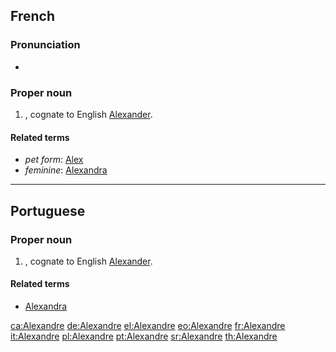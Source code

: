 ==French==

===Pronunciation===
* {{audio|Fr-Alexandre.ogg|audio}}

===Proper noun===
{{infl|fr|proper noun|m}}

# {{given name|male|lang=fr}}, cognate to English [[Alexander]].

====Related terms====
* ''pet form'': [[Alex]]
* ''feminine'': [[Alexandra]]

----

==Portuguese==

===Proper noun===
{{infl|pt|proper noun|m}}

# {{given name|male|lang=pt}}, cognate to English [[Alexander]].

====Related terms====
* {{i-c|feminine form}} [[Alexandra]]

[[ca:Alexandre]]
[[de:Alexandre]]
[[el:Alexandre]]
[[eo:Alexandre]]
[[fr:Alexandre]]
[[it:Alexandre]]
[[pl:Alexandre]]
[[pt:Alexandre]]
[[sr:Alexandre]]
[[th:Alexandre]]